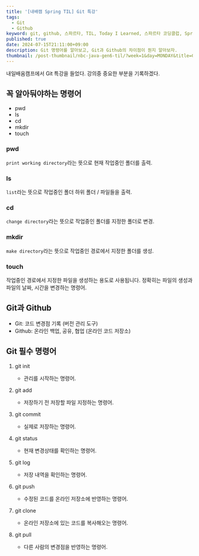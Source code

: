```yaml
---
title: '[내배캠 Spring TIL] Git 특강'
tags:
  - Git
  - Github
keyword: git, github, 스파르타, TIL, Today I Learned, 스파르타 코딩클럽, Spring, 명령어
published: true
date: 2024-07-15T21:11:00+09:00
description: Git 명령어를 알아보고, Git과 Github의 차이점이 뭔지 알아보자.
thumbnail: /post-thumbnail/nbc-java-gen6-til/?week=1&day=MONDAY&title=Git 특강
---
```


내일배움캠프에서 Git 특강을 들었다. 강의중 중요한 부분을 기록하겠다.

## 꼭 알아둬야하는 명령어

- pwd
- ls
- cd
- mkdir
- touch

### pwd

`print working directory`라는 뜻으로 현재 작업중인 폴더를 출력.

### ls

`list`라는 뜻으로 작업중인 폴더 하위 폴더 / 파일들을 출력.

### cd

`change directory`라는 뜻으로 작업중인 폴더를 지정한 폴더로 변경.

### mkdir

`make directory`라는 뜻으로 작업중인 경로에서 지정한 폴더를 생성.

### touch

작업중인 경로에서 지정한 파일을 생성하는 용도로 사용됩니다. 정확히는 파일의 생성과 파일의 날짜, 시간을 변경하는 명령어.

## Git과 Github

- Git: 코드 변경점 기록 (버전 관리 도구)
- Github: 온라인 백업, 공유, 협업 (온라인 코드 저장소)

## Git 필수 명령어

1. git init

   - 관리를 시작하는 명령어.

2. git add

   - 저장하기 전 저장할 파일 지정하는 명령어.

3. git commit

   - 실제로 저장하는 명령어.

4. git status

   - 현재 변경상태를 확인하는 명령어.

5. git log

   - 저장 내역을 확인하는 명령어.

6. git push

   - 수정된 코드를 온라인 저장소에 반영하는 명령어.

7. git clone

   - 온라인 저장소에 있는 코드를 복사해오는 명령어.

8. git pull

   - 다른 사람의 변경점을 반영하는 명령어.
